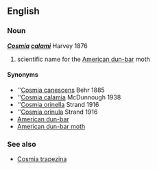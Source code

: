 ==English==
===Noun===
'''''[[Cosmia]] [[calami]]''''' Harvey 1876

#scientific name for the [[American dun-bar]] moth

====Synonyms====
*''[[Cosmia canescens]] Behr 1885
*''[[Cosmia calamia]] McDunnough 1938<!-- missp -->
*''[[Cosmia orinella]] Strand 1916<!-- form --><!--orinellla surely a typo-->
*''[[Cosmia orinula]] Strand 1916<!-- form -->
*[[American dun-bar]]<!--also capitalised?-->
*[[American dun-bar moth]]<!--also capitalised?-->

===See also===
*[[Cosmia trapezina]]